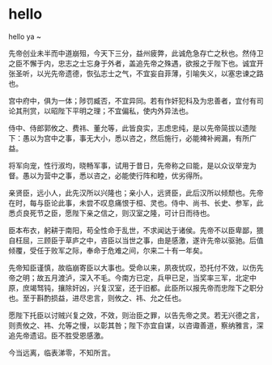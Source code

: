 
# hello

hello ya ~

<div class="heti heti--classic">
  <section class="heti--columns-2">
    <p>
      先帝创业未半而中道崩殂，今天下三分，益州疲弊，此诚危急存亡之秋也。然侍卫之臣不懈于内，忠志之士忘身于外者，盖追先帝之殊遇，欲报之于陛下也。诚宜开张圣听，以光先帝遗德，恢弘志士之气，不宜妄自菲薄，引喻失义，以塞忠谏之路也。
    </p>
    <p>
      宫中府中，俱为一体；陟罚臧否，不宜异同。若有作奸犯科及为忠善者，宜付有司论其刑赏，以昭陛下平明之理；不宜偏私，使内外异法也。
    </p>
    <p>
      侍中、侍郎郭攸之、费祎、董允等，此皆良实，志虑忠纯，是以先帝简拔以遗陛下：愚以为宫中之事，事无大小，悉以咨之，然后施行，必能裨补阙漏，有所广益。
    </p>
    <p>
      将军向宠，性行淑均，晓畅军事，试用于昔日，先帝称之曰能，是以众议举宠为督。愚以为营中之事，悉以咨之，必能使行阵和睦，优劣得所。
    </p>
    <p>
      亲贤臣，远小人，此先汉所以兴隆也；亲小人，远贤臣，此后汉所以倾颓也。先帝在时，每与臣论此事，未尝不叹息痛恨于桓、灵也。侍中、尚书、长史、参军，此悉贞良死节之臣，愿陛下亲之信之，则汉室之隆，可计日而待也。
    </p>
    <p>
      臣本布衣，躬耕于南阳，苟全性命于乱世，不求闻达于诸侯。先帝不以臣卑鄙，猥自枉屈，三顾臣于草庐之中，咨臣以当世之事，由是感激，遂许先帝以驱驰。后值倾覆，受任于败军之际，奉命于危难之间，尔来二十有一年矣。
    </p>
    <p>
      先帝知臣谨慎，故临崩寄臣以大事也。受命以来，夙夜忧叹，恐托付不效，以伤先帝之明；故五月渡泸，深入不毛。今南方已定，兵甲已足，当奖率三军，北定中原，庶竭驽钝，攘除奸凶，兴复汉室，还于旧都。此臣所以报先帝而忠陛下之职分也。至于斟酌损益，进尽忠言，则攸之、祎、允之任也。
    </p>
    <p>
      愿陛下托臣以讨贼兴复之效，不效，则治臣之罪，以告先帝之灵。若无兴德之言，则责攸之、祎、允等之慢，以彰其咎；陛下亦宜自谋，以咨诹善道，察纳雅言，深追先帝遗诏。臣不胜受恩感激。
    </p>
    <p>今当远离，临表涕零，不知所言。</p>
  </section>
</div>

<Counter />
